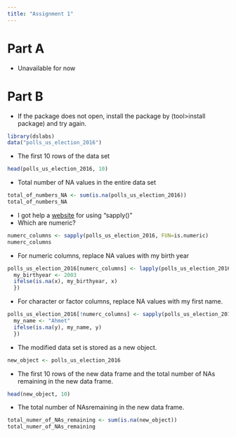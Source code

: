 ```yaml
---
title: "Assignment 1"
---
```


# Part A

-   Unavailable for now

# Part B

-   If the package does not open, install the package by (tool\>install package) and try again.

```r
library(dslabs)  
data("polls_us_election_2016")
```

-   The first 10 rows of the data set

```r
head(polls_us_election_2016, 10)
```

-   Total number of NA values in the entire data set

```r
total_of_numbers_NA <- sum(is.na(polls_us_election_2016))
total_of_numbers_NA
```

-   I got help a [website](https://rnotlari.netlify.app/post/2020-10-17-hangi-apply-fonksiyonunu-kullan%C4%B1r%C4%B1z/) for using "sapply()"
-   Which are numeric?

```r
numerc_columns <- sapply(polls_us_election_2016, FUN=is.numeric)  
numerc_columns
```

-   For numeric columns, replace NA values with my birth year

```r
polls_us_election_2016[numerc_columns] <- lapply(polls_us_election_2016[numerc_columns], function(x) {
  my_birthyear <- 2003
  ifelse(is.na(x), my_birthyear, x)
  })
```

-   For character or factor columns, replace NA values with my first name.

```r
polls_us_election_2016[!numerc_columns] <- sapply(polls_us_election_2016[!numerc_columns], function(y) {  #sapply() da lapply() da denedim
  my_name <- "Ahmet"
  ifelse(is.na(y), my_name, y)  
  })
```

-   The modified data set is stored as a new object.

```r
new_object <- polls_us_election_2016
```

-   The first 10 rows of the new data frame and the total number of NAs remaining in the new data frame.

```r
head(new_object, 10)
```

-   The total number of NAsremaining in the new data frame.

```r
total_numer_of_NAs_remaining <- sum(is.na(new_object))
total_numer_of_NAs_remaining
```
